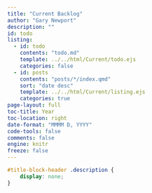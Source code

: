 ```yaml
---
title: "Current Backlog"
author: "Gary Newport"
description: ""
id: todo
listing:
  - id: todo
    contents: "todo.md"
    template: ../../html/Current/todo.ejs
    categories: false 
  - id: posts
    contents: "posts/*/index.qmd"
    sort: "date desc"
    template: ../../html/Current/listing.ejs
    categories: true
page-layout: full
toc-title: Year
toc-location: right
date-format: "MMMM D, YYYY"
code-tools: false
comments: false
engine: knitr
freeze: false
---
```

 
```css
#title-block-header .description {
    display: none;
}
```

:::{#todo}
:::

:::{#posts}
:::

